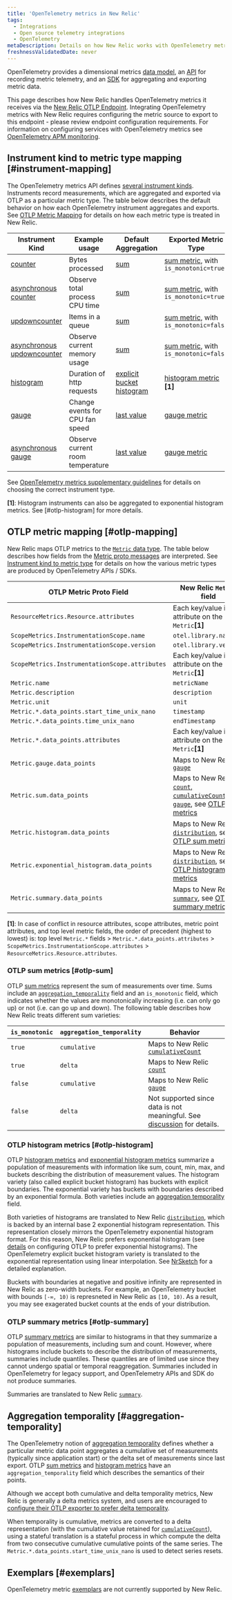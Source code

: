 ```yaml
---
title: 'OpenTelemetry metrics in New Relic'
tags:
  - Integrations
  - Open source telemetry integrations
  - OpenTelemetry
metaDescription: Details on how New Relic works with OpenTelemetry metrics
freshnessValidatedDate: never
---
```


OpenTelemetry provides a dimensional metrics [data model](https://opentelemetry.io/docs/specs/otel/metrics/data-model/), an [API](https://opentelemetry.io/docs/specs/otel/metrics/api/) for recording metric telemetry, and an [SDK](https://opentelemetry.io/docs/specs/otel/metrics/sdk/) for aggregating and exporting metric data.

This page describes how New Relic handles OpenTelemetry metrics it receives via the [New Relic OTLP Endpoint]. Integrating OpenTelemetry metrics with New Relic requires configuring the metric source to export to this endpoint - please review endpoint configuration requirements. For information on configuring services with OpenTelemetry metrics see [OpenTelemetry APM monitoring](/docs/more-integrations/open-source-telemetry-integrations/opentelemetry/get-started/opentelemetry-set-up-your-app).

## Instrument kind to metric type mapping [#instrument-mapping]

The OpenTelemetry metrics API defines [several instrument kinds](https://opentelemetry.io/docs/specs/otel/metrics/api/#instrument). Instruments record measurements, which are aggregated and exported via OTLP as a particular metric type. The table below describes the default behavior on how each OpenTelemetry instrument aggregates and exports. See [OTLP Metric Mapping](#otlp-mapping) for details on how each metric type is treated in New Relic.

| Instrument Kind              | Example usage                    | Default Aggregation         | Exported Metric Type                    |
|------------------------------|----------------------------------|-----------------------------|-----------------------------------------|
| [counter]                    | Bytes processed                  | [sum]                       | [sum metric], with `is_monotonic=true`  |
| [asynchronous counter]       | Observe total process CPU time   | [sum]                       | [sum metric], with `is_monotonic=true`  |
| [updowncounter]              | Items in a queue                 | [sum]                       | [sum metric], with `is_monotonic=false` |
| [asynchronous updowncounter] | Observe current memory usage     | [sum]                       | [sum metric], with `is_monotonic=false` |
| [histogram]                  | Duration of http requests        | [explicit bucket histogram] | [histogram metric] **[1]**              |
| [gauge]                      | Change events for CPU fan speed  | [last value]                | [gauge metric]                          |
| [asynchronous gauge]         | Observe current room temperature | [last value]                | [gauge metric]                          |

See [OpenTelemetry metrics supplementary guidelines](https://opentelemetry.io/docs/specs/otel/metrics/supplementary-guidelines/) for details on choosing the correct instrument type.

**[1]**: Histogram instruments can also be aggregated to exponential histogram metrics. See [#otlp-histogram] for more details.

## OTLP metric mapping [#otlp-mapping]

New Relic maps OTLP metrics to the [`Metric` data type](https://docs.newrelic.com/docs/data-apis/understand-data/metric-data/metric-data-type/#metric-types). The table below describes how fields from the [Metric proto messages](https://github.com/open-telemetry/opentelemetry-proto/blob/main/opentelemetry/proto/metrics/v1/metrics.proto) are interpreted. See [Instrument kind to metric type](#instrument-mapping) for details on how the various metric types are produced by OpenTelemetry APIs / SDKs.

| OTLP Metric Proto Field                        | New Relic `Metric` field                                                                                             |
|------------------------------------------------|----------------------------------------------------------------------------------------------------------------------|
| `ResourceMetrics.Resource.attributes`          | Each key/value is an attribute on the `Metric`**[1]**                                                                |
| `ScopeMetrics.InstrumentationScope.name `      | `otel.library.name`                                                                                                  |
| `ScopeMetrics.InstrumentationScope.version`    | `otel.library.version`                                                                                               |
| `ScopeMetrics.InstrumentationScope.attributes` | Each key/value is an attribute on the `Metric`**[1]**                                                                |
| `Metric.name`                                  | `metricName`                                                                                                         |
| `Metric.description`                           | `description`                                                                                                        |
| `Metric.unit`                                  | `unit`                                                                                                               |
| `Metric.*.data_points.start_time_unix_nano`    | `timestamp`                                                                                                          |
| `Metric.*.data_points.time_unix_nano`          | `endTimestamp`                                                                                                       |
| `Metric.*.data_points.attributes`              | Each key/value is an attribute on the `Metric`**[1]**                                                                |
| `Metric.gauge.data_points`                     | Maps to New Relic [`gauge`][newrelic metric types]                                                                   |
| `Metric.sum.data_points`                       | Maps to New Relic [`count`, `cumulativeCount`, or `gauge`][newrelic metric types], see [OTLP sum metrics](#otlp-sum) |
| `Metric.histogram.data_points`                 | Maps to New Relic [`distribution`][newrelic metric types], see [OTLP sum metrics](#otlp-histogram)                   |
| `Metric.exponential_histogram.data_points`     | Maps to New Relic [`distribution`][newrelic metric types], see [OTLP histogram metrics](#otlp-histogram)             |
| `Metric.summary.data_points`                   | Maps to New Relic [`summary`][newrelic metric types], see [OTLP summary metrics](#otlp-histogram)                    |

**[1]**: In case of conflict in resource attributes, scope attributes, metric point attributes, and top level metric fields, the order of precedent (highest to lowest) is: top level `Metric.*` fields > `Metric.*.data_points.attributes` > `ScopeMetrics.InstrumentationScope.attributes` > `ResourceMetrics.Resource.attributes`.

[newrelic metric types]: https://docs.newrelic.com/docs/data-apis/understand-data/metric-data/metric-data-type/#metric-types

### OTLP sum metrics [#otlp-sum]

OTLP [sum metrics][sum metric] represent the sum of measurements over time. Sums include an [`aggregation_temporality`](#aggregation-temporality) field and an `is_monotonic` field, which indicates whether the values are monotonically increasing (i.e. can only go up) or not (i.e. can go up and down). The following table describes how New Relic treats different sum varieties:

| `is_monotonic` | `aggregation_temporality` | Behavior                                                                                                                                                                       |
|----------------|---------------------------|--------------------------------------------------------------------------------------------------------------------------------------------------------------------------------|
| `true`         | `cumulative`              | Maps to New Relic [`cumulativeCount`][newrelic metric types]                                                                                                                   |
| `true`         | `delta`                   | Maps to New Relic [`count`][newrelic metric types]                                                                                                                             |
| `false`        | `cumulative`              | Maps to New Relic [`gauge`][newrelic metric types]                                                                                                                             |
| `false`        | `delta`                   | Not supported since data is not meaningful. See [discussion](https://github.com/open-telemetry/opentelemetry-specification/pull/2314#pullrequestreview-877408961) for details. |

### OTLP histogram metrics [#otlp-histogram]

OTLP [histogram metrics][histogram metric] and [exponential histogram metrics][exponential histogram metric] summarize a population of measurements with information like sum, count, min, max, and buckets describing the distribution of measurement values. The histogram variety (also called explicit bucket histogram) has buckets with explicit boundaries. The exponential variety has buckets with boundaries described by an exponential formula. Both varieties include an [aggregation temporality](#aggregation-temporality) field.

Both varieties of histograms are translated to New Relic [`distribution`][newrelic metric types], which is backed by an internal base 2 exponential histogram representation. This representation closely mirrors the OpenTelemetry exponential histogram format. For this reason, New Relic prefers exponential histogram (see [details](/docs/more-integrations/open-source-telemetry-integrations/opentelemetry/best-practices/opentelemetry-otlp/#metric-mistogram-aggregation) on configuring OTLP to prefer exponential histograms). The OpenTelemetry explicit bucket histogram variety is translated to the exponential representation using linear interpolation. See [NrSketch](https://github.com/newrelic-experimental/newrelic-sketch-java#new-relic-sketch) for a detailed explanation.

Buckets with boundaries at negative and positive infinity are represented in New Relic as zero-width buckets. For example, an OpenTelemetry bucket with bounds `[-∞, 10)` is represneted in New Relic as `[10, 10)`. As a result, you may see exagerated bucket counts at the ends of your distribution.

### OTLP summary metrics [#otlp-summary]

OTLP [summary metrics][summary metric] are similar to histograms in that they summarize a population of measurements, including sum and count. However, where histograms include buckets to describe the distribution of measurements, summaries include quantiles. These quantiles are of limited use since they cannot undergo spatial or temporal reaggregation. Summaries included in OpenTelemetry for legacy support, and OpenTelemetry APIs and SDK do not produce summaries.

Summaries are translated to New Relic [`summary`][newrelic metric types].

## Aggregation temporality [#aggregation-temporality]

The OpenTelemetry notion of [aggregation temporality](https://opentelemetry.io/docs/specs/otel/metrics/data-model/#temporality) defines whether a particular metric data point aggregates a cumulative set of measurements (typically since application start) or the delta set of measurements since last export. OTLP [sum metrics](#otlp-sum) and [histogram metrics](#otlp-histogram) have an `aggregation_temporality` field which describes the semantics of their points.

Although we accept both cumulative and delta temporality metrics, New Relic is generally a delta metrics system, and users are encouraged to [configure their OTLP exporter to prefer delta temporality](/docs/more-integrations/open-source-telemetry-integrations/opentelemetry/best-practices/opentelemetry-otlp/#metric-aggregation-temporality).

When temporality is cumulative, metrics are converted to a delta representation (with the cumulative value retained for [`cumulativeCount`][newrelic metric types]), using a stateful translation is a stateful process in which compute the delta from two consecutive cumulative cumulative points of the same series. The `Metric.*.data_points.start_time_unix_nano` is used to detect series resets.

## Exemplars [#exemplars]

OpenTelemetry metric [exemplars](https://opentelemetry.io/docs/specs/otel/metrics/data-model/#exemplars) are not currently supported by New Relic.

[New Relic OTLP endpoint]: /docs/more-integrations/open-source-telemetry-integrations/opentelemetry/best-practices/opentelemetry-otlp

[counter]: https://opentelemetry.io/docs/specs/otel/metrics/api/#counter
[asynchronous counter]: https://opentelemetry.io/docs/specs/otel/metrics/api/#asynchronous-counter
[updowncounter]: https://opentelemetry.io/docs/specs/otel/metrics/api/#updowncounter
[asynchronous updowncounter]: https://opentelemetry.io/docs/specs/otel/metrics/api/#asynchronous-updowncounter
[histogram]: https://opentelemetry.io/docs/specs/otel/metrics/api/#histogram
[gauge]: https://opentelemetry.io/docs/specs/otel/metrics/api/#gauge
[asynchronous gauge]: https://opentelemetry.io/docs/specs/otel/metrics/api/#asynchronous-gauge

[sum]: https://opentelemetry.io/docs/specs/otel/metrics/sdk/#sum-aggregation
[explicit bucket histogram]: https://opentelemetry.io/docs/specs/otel/metrics/sdk/#explicit-bucket-histogram-aggregation
[last value]: https://opentelemetry.io/docs/specs/otel/metrics/sdk/#last-value-aggregation

[sum metric]: https://github.com/open-telemetry/opentelemetry-proto/blob/a05597bff803d3d9405fcdd1e1fb1f42bed4eb7a/opentelemetry/proto/metrics/v1/metrics.proto#L217-L226
[histogram metric]: https://github.com/open-telemetry/opentelemetry-proto/blob/a05597bff803d3d9405fcdd1e1fb1f42bed4eb7a/opentelemetry/proto/metrics/v1/metrics.proto#L230-L236
[exponential histogram metric]: https://github.com/open-telemetry/opentelemetry-proto/blob/a05597bff803d3d9405fcdd1e1fb1f42bed4eb7a/opentelemetry/proto/metrics/v1/metrics.proto#L240-L246
[gauge metric]: https://github.com/open-telemetry/opentelemetry-proto/blob/a05597bff803d3d9405fcdd1e1fb1f42bed4eb7a/opentelemetry/proto/metrics/v1/metrics.proto#L211-L213
[summary metric]: https://github.com/open-telemetry/opentelemetry-proto/blob/a05597bff803d3d9405fcdd1e1fb1f42bed4eb7a/opentelemetry/proto/metrics/v1/metrics.proto#L254-L256
